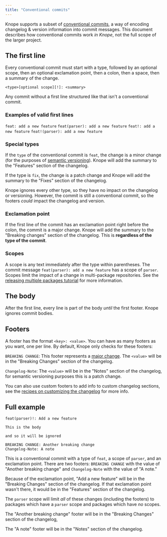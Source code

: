 ```yaml
---
title: "Conventional commits"
---
```



Knope supports a subset of [conventional commits](https://www.conventionalcommits.org/en/v1.0.0/),
a way of encoding changelog & version information into commit messages.
This document describes how conventional commits work _in Knope_, not the full scope of the larger project.

## The first line

Every conventional commit must start with a type,
followed by an optional scope, then an optional exclamation point, then a colon, then a space, then a summary of the change.

```text
<type>[optional scope][!]: <summary>
```

Any commit without a first line structured like that isn't a conventional commit.

### Examples of valid first lines

<Tabs>
  <TabItem label="Basic">
    <code>feat: add a new feature</code>
  </TabItem>
  <TabItem label="With scope">
    <code>feat(parser): add a new feature</code>
  </TabItem>
  <TabItem label="With exclamation point">
    <code>feat!: add a new feature</code>
  </TabItem>
  <TabItem label="With scope and exclamation point">
    <code>feat!(parser): add a new feature</code>
  </TabItem>
</Tabs>

### Special types

If the `type` of the conventional commit is `feat`, the change is a minor change
(for the purposes of [semantic versioning](/reference/concepts/semantic-versioning)).
Knope will add the summary to the "Features" section of the changelog.

If the type is `fix`, the change is a patch change and Knope will add the summary to the "Fixes" section of the changelog.

Knope ignores every other type, so they have no impact on the changelog or versioning.
However, the commit is still a conventional commit, so the footers _could_ impact the changelog and version.

### Exclamation point

If the first line of the commit has an exclamation point right before the colon,
the commit is a major change.
Knope will add the summary to the "Breaking changes" section of the changelog.
This is **regardless of the type of the commit**.

### Scopes

A scope is any text immediately after the type within parentheses.
The commit message `feat(parser): add a new feature` has a scope of `parser`.
Scopes limit the impact of a change in multi-package repositories.
See the [releasing multiple packages tutorial](/tutorials/releasing-multiple-packages) for more information.

## The body

After the first line, every line is part of the body _until_ the first footer. Knope ignores commit bodies.

## Footers

A footer has the format `<key>: <value>`.
You can have as many footers as you want, one per line.
By default, Knope only checks for these footers:

`BREAKING CHANGE`: This footer represents a [major change].
The `<value>` will be in the "Breaking Changes" section of the changelog.

`Changelog-Note`: The `<value>` will be in the "Notes" section of the changelog, for semantic versioning purposes
this is a patch change.

You can also use custom footers to add info to custom changelog sections,
see the [recipes on customizing the changelog](/recipes/customizing-changelogs) for more info.

## Full example

```text
feat(parser)!: Add a new feature

This is the body

and so it will be ignored

BREAKING CHANGE: Another breaking change
Changelog-Note: A note
```

This is a conventional commit with a type of `feat`, a scope of `parser`, and an exclamation point.
There are two footers: `BREAKING CHANGE` with the value of "Another breaking change"
and `Changelog-Note` with the value of "A note."

Because of the exclamation point, "Add a new feature" will be in the "Breaking Changes" section of the changelog.
If that exclamation point wasn't there, it would be in the "Features" section of the changelog.

The `parser` scope will limit _all_ of these changes
(including the footers) to packages which have a `parser` scope and packages which have _no_ scopes.

The "Another breaking change" footer will be in the "Breaking Changes" section of the changelog,

The "A note" footer will be in the "Notes" section of the changelog.

[major change]: /reference/concepts/semantic-versioning#major-changes
